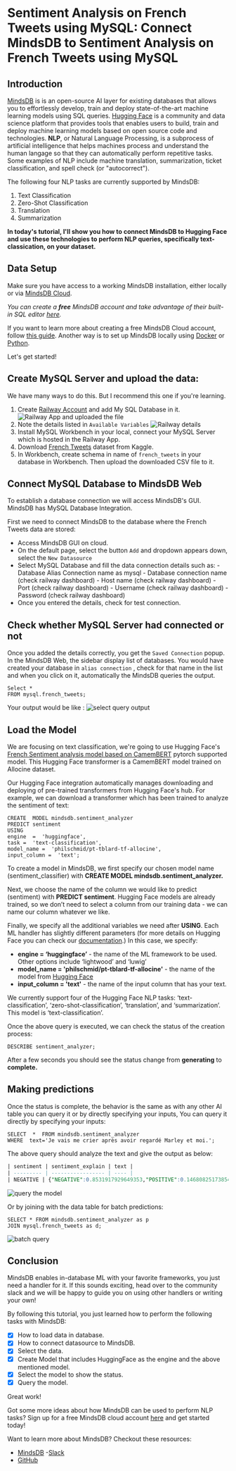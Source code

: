 

# Sentiment Analysis on French Tweets using MySQL: Connect MindsDB to Sentiment Analysis on French Tweets using MySQL

## Introduction

[MindsDB](https://mindsdb.com/) is is an open-source AI layer for existing databases that allows you to effortlessly develop, train and deploy state-of-the-art machine learning models using SQL queries. 
[Hugging Face](https://huggingface.co/) is a community and data science platform that provides tools that enables users to build, train and deploy machine learning models based on open source code and technologies. 
**NLP**, or Natural Language Processing, is a subprocess of artificial intelligence that helps machines process and understand the human langage so that they can automatically perform repetitive tasks. 
Some examples of NLP include machine translation, summarization, ticket classification, and spell check (or "autocorrect").

The following four NLP tasks are currently supported by MindsDB:

1. Text Classification
2. Zero-Shot Classification
3. Translation
4. Summarization

**In today's tutorial, I'll show you how to connect MindsDB to Hugging Face and use these technologies to perform NLP queries, specifically text-classication, on your dataset.**

## Data Setup

Make sure you have access to a working MindsDB installation, either locally or via [MindsDB Cloud](https://cloud.mindsdb.com/). 

*You can create a **free** MindsDB account and take advantage of their built-in SQL editor [here](https://cloud.mindsdb.com/editor).*

If you want to learn more about creating a free MindsDB Cloud account, follow
[this guide](/setup/cloud/). Another way is to set up MindsDB locally using [Docker](/setup/self-hosted/docker/) or [Python](/setup/self-hosted/pip/source/).

Let's get started!

##  Create MySQL Server and upload the data:
We have many ways to do this. But I recommend this one if you're learning. 
1. Create [Railway Account](https://railway.app/) and add My SQL Database in it.
![Railway App and uploaded the file](images/sentiment-analysis-on-french-tweets/createmysqldb.png)
2. Note the details listed in `Available Variables`
![Railway details](images/sentiment-analysis-on-french-tweets/railwaydetails.png)
3. Install MySQL Workbench in your local, connect your MySQL Server which is hosted in the Railway App.
4. Download [French Tweets](https://www.kaggle.com/datasets/hbaflast/french-twitter-sentiment-analysis?resource=download) dataset from Kaggle.
5. In Workbench, create schema in name of `french_tweets`  in your database in Workbench. Then upload the downloaded CSV file to it. 


## Connect MySQL Database to MindsDB Web

To establish a database connection we will access MindsDB's GUI. MindsDB has MySQL Database Integration.

First we need to connect MindsDB to the database where the French Tweets data are stored:

 - Access MindsDB GUI on cloud.
 - On the default page, select the button  `Add`  and dropdown appears down, select the `New Datasource` 
 - Select MySQL Database and fill the data connection details such as:
	   - Database Alias Connection name as mysql
	   - Database connection name (check railway dashboard)
	   - Host name (check railway dashboard)
	   - Port (check railway dashboard)
	   - Username (check railway dashboard)
	   - Password (check railway dashboard)
- Once you entered the details, check for test connection.

 
 ## Check whether MySQL Server had connected or not

Once you added the details correctly, you get the `Saved Connection` popup.  In the MindsDB Web, the sidebar display list of databases. You would have created your database in `alias connection` , check for that name in the list and when you click on it, automatically the MindsDB queries the output. 

```
Select * 
FROM mysql.french_tweets;
```
Your output would be like :
![select query output](images/sentiment-analysis-on-french-tweets/query.png)

## Load the Model

We are focusing on text classification, we're going to use Hugging Face's [French Sentiment analysis model based on CamemBERT](https://huggingface.co/philschmid/pt-tblard-tf-allocine/tree/main) pytorch supported model. This Hugging Face transformer is a CamemBERT model trained on Allocine dataset.

Our Hugging Face integration automatically manages downloading and deploying of pre-trained transformers from Hugging Face's hub. For example, we can download a transformer which has been trained to analyze the sentiment of text:
```
CREATE  MODEL mindsdb.sentiment_analyzer
PREDICT sentiment
USING
engine  =  'huggingface',
task =  'text-classification',
model_name =  'philschmid/pt-tblard-tf-allocine',
input_column =  'text';
```
To create a model in MindsDB, we first specify our chosen model name (sentiment_classifier) with **CREATE MODEL mindsdb.sentiment_analyzer.**

Next, we choose the name of the column we would like to predict (sentiment) with **PREDICT sentiment**. Hugging Face models are already trained, so we don’t need to select a column from our training data - we can name our column whatever we like.

Finally, we specify all the additional variables we need after **USING**. Each ML handler has slightly different parameters (for more details on Hugging Face you can check our [documentation](https://docs.mindsdb.com/custom-model/huggingface?_gl=1*dxyiz5*_ga*MjEyNzE5MjgzMy4xNjY4Nzg5OTkz*_ga_7LGFPGV6XV*MTY3MDkwMjEwOS41Mi4xLjE2NzA5MDI4ODYuNjAuMC4w).) In this case, we specify:  

-   **engine = ‘huggingface’**  - the name of the ML framework to be used. Other options include ‘lightwood’ and ‘luwig’
-   **model_name = 'philschmid/pt-tblard-tf-allocine'**  - the name of the model from  [Hugging Face](https://huggingface.co/models)
-   **input_column = 'text'**  - the name of the input column that has your text.

We currently support four of the Hugging Face NLP tasks: ‘text-classification’, ‘zero-shot-classification’, ‘translation’, and ‘summarization’. This model is ‘text-classification’.

Once the above query is executed, we can check the status of the creation process:
```
DESCRIBE sentiment_analyzer;
```
After a few seconds you should see the status change from **generating** to **complete.**

## Making predictions

Once the status is complete, the behavior is the same as with any other AI table you can query it or by directly specifying your inputs, You can query it directly by specifying your inputs:

```
SELECT  *  FROM mindsdb.sentiment_analyzer
WHERE  text='Je vais me crier après avoir regardé Marley et moi.';
```

The above query should analyze the text and give the output as below:

```sql
| sentiment | sentiment_explain | text |
| --------- | ----------------- | ---- |
| NEGATIVE | {"NEGATIVE":0.8531917929649353,"POSITIVE":0.14680825173854828} | Je vais me crier après avoir regardé Marley et moi. |
```
![query the model](images/sentiment-analysis-on-french-tweets/querythemodel.png)

Or by joining with the data table for batch predictions:

```
SELECT * FROM mindsdb.sentiment_analyzer as p
JOIN mysql.french_tweets as d;
```
![batch query](images/sentiment-analysis-on-french-tweets/batch.png)




## Conclusion

MindsDB enables in-database ML with your favorite frameworks, you just need a handler for it. If this sounds exciting, head over to the community slack and we will be happy to guide you on using other handlers or writing your own!

By following this tutorial, you just learned how to perform the following tasks with MindsDB:

- [x]  How to load data in database.
- [x]  How to connect datasource to MindsDB.
- [x]  Select the data.
- [x]  Create Model that includes HuggingFace as the engine and the above mentioned model.
- [x]  Select the model to show the status.
- [x] Query the model.

Great work!

Got some more ideas about how MindsDB can be used to perform NLP tasks? 
Sign up for a free MindsDB cloud account [here](https://cloud.mindsdb.com/) and get started today!

Want to learn more about MindsDB? Checkout these resources:
- [MindsDB](https://mindsdb.com/)
-[Slack](https://mindsdb.com/joincommunity)
- [GitHub](https://github.com/mindsdb/mindsdb/)